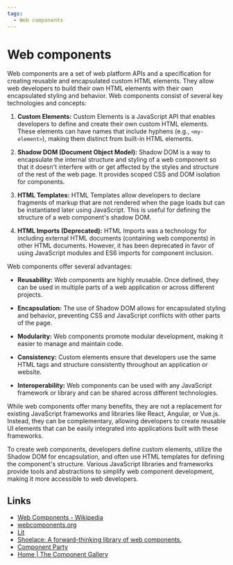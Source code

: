 ```yaml
---
tags:
  - Web components
---
```


# Web components

Web components are a set of web platform APIs and a specification for creating reusable and encapsulated custom HTML elements. They allow web developers to build their own HTML elements with their own encapsulated styling and behavior. Web components consist of several key technologies and concepts:

1. **Custom Elements:** Custom Elements is a JavaScript API that enables developers to define and create their own custom HTML elements. These elements can have names that include hyphens (e.g., `<my-element>`), making them distinct from built-in HTML elements.

2. **Shadow DOM (Document Object Model):** Shadow DOM is a way to encapsulate the internal structure and styling of a web component so that it doesn't interfere with or get affected by the styles and structure of the rest of the web page. It provides scoped CSS and DOM isolation for components.

3. **HTML Templates:** HTML Templates allow developers to declare fragments of markup that are not rendered when the page loads but can be instantiated later using JavaScript. This is useful for defining the structure of a web component's shadow DOM.

4. **HTML Imports (Deprecated):** HTML Imports was a technology for including external HTML documents (containing web components) in other HTML documents. However, it has been deprecated in favor of using JavaScript modules and ES6 imports for component inclusion.

Web components offer several advantages:

- **Reusability:** Web components are highly reusable. Once defined, they can be used in multiple parts of a web application or across different projects.

- **Encapsulation:** The use of Shadow DOM allows for encapsulated styling and behavior, preventing CSS and JavaScript conflicts with other parts of the page.

- **Modularity:** Web components promote modular development, making it easier to manage and maintain code.

- **Consistency:** Custom elements ensure that developers use the same HTML tags and structure consistently throughout an application or website.

- **Interoperability:** Web components can be used with any JavaScript framework or library and can be shared across different technologies.

While web components offer many benefits, they are not a replacement for existing JavaScript frameworks and libraries like React, Angular, or Vue.js. Instead, they can be complementary, allowing developers to create reusable UI elements that can be easily integrated into applications built with these frameworks.

To create web components, developers define custom elements, utilize the Shadow DOM for encapsulation, and often use HTML templates for defining the component's structure. Various JavaScript libraries and frameworks provide tools and abstractions to simplify web component development, making it more accessible to web developers.

## Links

- [Web Components - Wikipedia](https://en.wikipedia.org/wiki/Web_Components)
- [webcomponents.org](https://www.webcomponents.org/introduction)
- [Lit](https://lit.dev/)
- [Shoelace: A forward-thinking library of web components.](https://shoelace.style/)
- [Component Party](https://component-party.dev/)
- [Home | The Component Gallery](https://component.gallery/)
